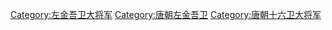 [[Category:左金吾卫大将军|Category:左金吾卫大将军]]
[[Category:唐朝左金吾卫|Category:唐朝左金吾卫]]
[[Category:唐朝十六卫大将军|Category:唐朝十六卫大将军]]